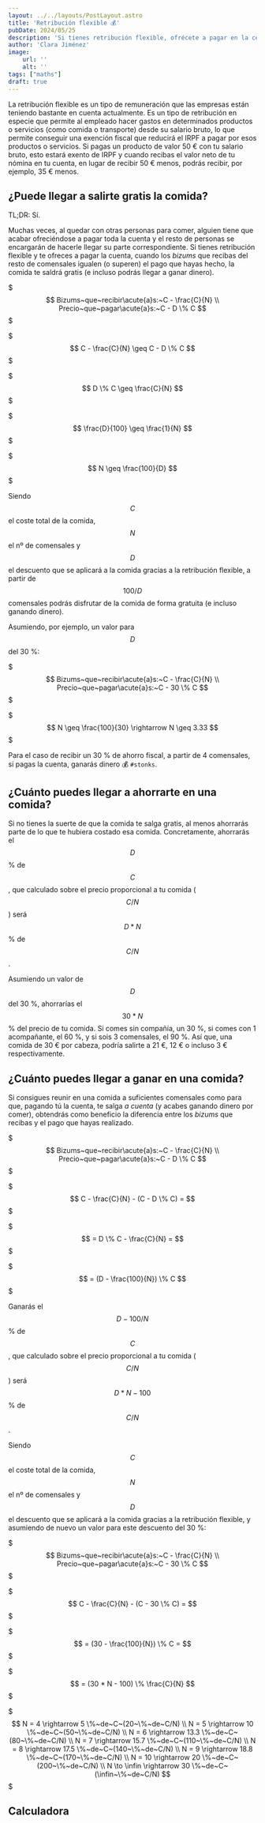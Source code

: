 ```yaml
---
layout: ../../layouts/PostLayout.astro
title: 'Retribución flexible 💰'
pubDate: 2024/05/25
description: 'Si tienes retribución flexible, ofrécete a pagar en la cena de Navidad 🤑'
author: 'Clara Jiménez'
image:
    url: '' 
    alt: ''
tags: ["maths"]
draft: true
---
```


La retribución flexible es un tipo de remuneración que las empresas están teniendo bastante en cuenta actualmente. Es un tipo de retribución en especie que permite al empleado hacer gastos en determinados productos o servicios (como comida o transporte) desde su salario bruto, lo que permite conseguir una exención fiscal que reducirá el IRPF a pagar por esos productos o servicios. Si pagas un producto de valor 50 € con tu salario bruto, esto estará exento de IRPF y cuando recibas el valor neto de tu nómina en tu cuenta, en lugar de recibir 50 € menos, podrás recibir, por ejemplo, 35 € menos.

## ¿Puede llegar a salirte gratis la comida?

TL;DR: Sí.

Muchas veces, al quedar con otras personas para comer, alguien tiene que acabar ofreciéndose a pagar toda la cuenta y el resto de personas se encargarán de hacerle llegar su parte correspondiente. Si tienes retribución flexible y te ofreces a pagar la cuenta, cuando los *bizums* que recibas del resto de comensales igualen (o superen) el pago que hayas hecho, la comida te saldrá gratis (e incluso podrás llegar a ganar dinero).

$$$
Bizums~que~recibir\acute{a}s:~C - \frac{C}{N} \\ Precio~que~pagar\acute{a}s:~C - D \% C
$$$

$$$
C - \frac{C}{N} \geq C - D \% C
$$$

$$$
D \% C \geq \frac{C}{N}
$$$

$$$
\frac{D}{100} \geq \frac{1}{N}
$$$

$$$
N \geq \frac{100}{D}
$$$

Siendo $$C$$ el coste total de la comida, $$N$$ el nº de comensales y $$D$$ el descuento que se aplicará a la comida gracias a la retribución flexible, a partir de $$100/D$$ comensales podrás disfrutar de la comida de forma gratuita (e incluso ganando dinero).

Asumiendo, por ejemplo, un valor para $$D$$ del 30 %:

$$$
Bizums~que~recibir\acute{a}s:~C - \frac{C}{N} \\ Precio~que~pagar\acute{a}s:~C - 30 \% C
$$$

$$$
N \geq \frac{100}{30} \rightarrow N \geq 3.33
$$$

Para el caso de recibir un 30 % de ahorro fiscal, a partir de 4 comensales, si pagas la cuenta, ganarás dinero 💰 `#stonks`.

## ¿Cuánto puedes llegar a ahorrarte en una comida?

Si no tienes la suerte de que la comida te salga gratis, al menos ahorrarás parte de lo que te hubiera costado esa comida. Concretamente, ahorrarás el $$D$$ % de $$C$$, que calculado sobre el precio proporcional a tu comida ($$C/N$$) será $$D*N$$ % de $$C/N$$.

Asumiendo un valor de $$D$$ del 30 %, ahorrarías el $$30 * N$$ % del precio de tu comida. Si comes sin compañía, un 30 %, si comes con 1 acompañante, el 60 %, y si sois 3 comensales, el 90 %. Así que, una comida de 30 € por cabeza, podría salirte a 21 €, 12 € o incluso 3 € respectivamente.

## ¿Cuánto puedes llegar a ganar en una comida?

Si consigues reunir en una comida a suficientes comensales como para que, pagando tú la cuenta, te salga *a cuenta* (y acabes ganando dinero por comer), obtendrás como beneficio la diferencia entre los *bizums* que recibas y el pago que hayas realizado.

$$$
Bizums~que~recibir\acute{a}s:~C - \frac{C}{N} \\ Precio~que~pagar\acute{a}s:~C - D \% C
$$$

$$$
C - \frac{C}{N} - (C - D \% C) =
$$$

$$$
= D \% C - \frac{C}{N}  =
$$$

$$$
= (D - \frac{100}{N}) \% C
$$$

Ganarás el $$D - 100/N$$ % de $$C$$, que calculado sobre el precio proporcional a tu comida ($$C/N$$) será $$D*N - 100$$ % de $$C/N$$.

Siendo $$C$$ el coste total de la comida, $$N$$ el nº de comensales y $$D$$ el descuento que se aplicará a la comida gracias a la retribución flexible, y asumiendo de nuevo un valor para este descuento del 30 %:

$$$
Bizums~que~recibir\acute{a}s:~C - \frac{C}{N} \\ Precio~que~pagar\acute{a}s:~C - 30 \% C
$$$

$$$
C - \frac{C}{N} - (C - 30 \% C) =
$$$

$$$
= (30 - \frac{100}{N}) \% C =
$$$

$$$
= (30 * N - 100) \% \frac{C}{N}
$$$

$$$
N = 4 \rightarrow 5 \%~de~C~(20~\%~de~C/N) \\
N = 5 \rightarrow 10 \%~de~C~(50~\%~de~C/N) \\
N = 6 \rightarrow 13.3 \%~de~C~(80~\%~de~C/N) \\
N = 7 \rightarrow 15.7 \%~de~C~(110~\%~de~C/N) \\
N = 8 \rightarrow 17.5 \%~de~C~(140~\%~de~C/N) \\
N = 9 \rightarrow 18.8 \%~de~C~(170~\%~de~C/N) \\
N = 10 \rightarrow 20 \%~de~C~(200~\%~de~C/N) \\
N \to \infin \rightarrow 30 \%~de~C~(\infin~\%~de~C/N)
$$$

## Calculadora


<Form />